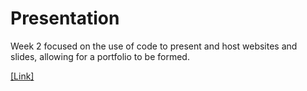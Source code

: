 # Presentation

Week 2 focused on the use of code to present and host websites and slides, allowing for a portfolio to be formed.

[\[Link\]](https://zacharyp-e.github.io/casa0023_pres/presentation.html#1)

